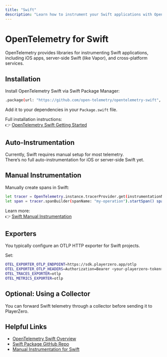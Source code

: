 ```yaml
---
title: "Swift"
description: "Learn how to instrument your Swift applications with OpenTelemetry and send data to PlayerZero."
---
```



# OpenTelemetry for Swift

OpenTelemetry provides libraries for instrumenting Swift applications, including iOS apps, server-side Swift (like Vapor), and cross-platform services.

## Installation

Install OpenTelemetry Swift via Swift Package Manager:

```bash
.package(url: "https://github.com/open-telemetry/opentelemetry-swift", from: "1.0.0")
```

Add it to your dependencies in your `Package.swift` file.

Full installation instructions:  
👉 [OpenTelemetry Swift Getting Started](https://opentelemetry.io/docs/instrumentation/swift/)

## Auto-Instrumentation

<AutoInstrumentation/>

Currently, Swift requires manual setup for most telemetry.  
There’s no full auto-instrumentation for iOS or server-side Swift yet.

## Manual Instrumentation

<ManualInstrumentation/>

Manually create spans in Swift:

```bash
let tracer = OpenTelemetry.instance.tracerProvider.get(instrumentationName: "my-service")
let span = tracer.spanBuilder(spanName: "my-operation").startSpan() span.end()
```

Learn more:  
👉 [Swift Manual Instrumentation](https://opentelemetry.io/docs/instrumentation/swift/manual/)

## Exporters

<ExporterOverview/>

You typically configure an OTLP HTTP exporter for Swift projects.

Set:

```bash
OTEL_EXPORTER_OTLP_ENDPOINT=https://sdk.playerzero.app/otlp 
OTEL_EXPORTER_OTLP_HEADERS=Authorization=Bearer <your-playerzero-token> 
OTEL_TRACES_EXPORTER=otlp 
OTEL_METRICS_EXPORTER=otlp
```

## Optional: Using a Collector

<CollectorOptional/>

You can forward Swift telemetry through a collector before sending it to PlayerZero.

## Helpful Links

<HelpfulLinksIntro/>

- [OpenTelemetry Swift Overview](https://opentelemetry.io/docs/instrumentation/swift/)
- [Swift Package GitHub Repo](https://github.com/open-telemetry/opentelemetry-swift)
- [Manual Instrumentation for Swift](https://opentelemetry.io/docs/instrumentation/swift/manual/)

